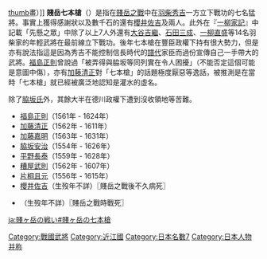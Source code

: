 [[file:Battle_of_Shizugatake.jpg|thumb]]畫）]]
'''賤岳七本槍'''（{{jpn|j=賤ヶ岳の七本槍|kn=しずがたけ の しちほんやり|rm=Shizugatake no Shichihonyari}}）是指在[[賤岳之戰|賤岳之戰]]中在[[羽柴秀吉|羽柴秀吉]]一方立下戰功的七名猛將。事實上獲得感謝狀以及數千石的還有[[櫻井佐吉|櫻井佐吉]]及{{tsl|ja|石川一光|石川兵助一光}}兩人。此外在『[[一柳家記|一柳家記]]』中記載「先懸之眾」中除了以上7人外還有[[大谷吉繼|大谷吉繼]]、[[石田三成|石田三成]]、[[一柳直盛|一柳直盛]]等14名羽柴家的年輕武將在最前線立下戰功。後年七本槍在豐臣政權下持有很大勢力，但是亦有說法指這是因為秀吉不能控制信長時代的[[譜代|譜代]]家臣而過份宣傳自己一手帶大的武將。[[福島正則|福島正則]]曾說過「被弄得與脇坂等同列實在令人困擾」（不能否定這個可能是意圖中傷），亦有[[加藤清正|加藤清正]]對「七本槍」的話題極度厭惡等逸話，被推測是在當時「七本槍」就已經被廣泛地認知是灌水的虛名。

除了[[脇坂氏|脇坂氏]]外，其餘大半在德川政權下遭到沒收領地等苦難。

*[[福島正則|福島正則]]（1561年 - 1624年）
*[[加藤清正|加藤清正]]（1562年 - 1611年）
*[[加藤嘉明|加藤嘉明]]（1563年 - 1631年）
*[[脇坂安治|脇坂安治]]（1554年 - 1626年）
*[[平野長泰|平野長泰]]（1559年 - 1628年）
*[[糟屋武則|糟屋武則]]（1562年 - 1607年）
*[[片桐且元|片桐且元]]（1556年 - 1615年）
*[[櫻井佐吉|櫻井佐吉]]（生歿年不詳）〖賤岳之戰後不久病死〗
*{{tsl|ja|石川一光|石川兵助}}（生歿年不詳）〖賤岳之戰時戰死〗

{{豐臣政權}}

[[Category:戰國武將|Category:戰國武將]]
[[Category:近江國|Category:近江國]]
[[Category:日本名數7|Category:日本名數7]]
[[Category:日本人物并称|Category:日本人物并称]]

[[ja:賤ヶ岳の戦い#賤ヶ岳の七本槍|ja:賤ヶ岳の戦い#賤ヶ岳の七本槍]]